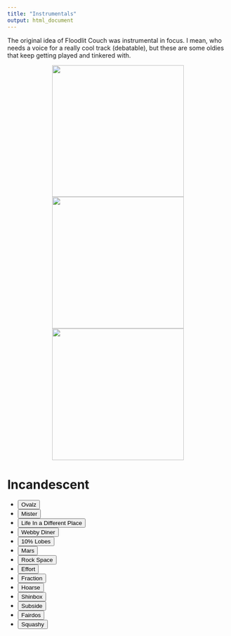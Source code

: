```yaml
---
title: "Instrumentals"
output: html_document
---
```


The original idea of Floodlit Couch was instrumental in focus. I mean, who needs a voice for a really cool track (debatable), but these are some oldies that keep getting played and tinkered with.

<p align="center">
    <img src="./images/manarola.JPG" width = "300"/> <img src="./images/may.jpg" width="300"/> <img src="./images/Concoction.png" width = "300"/>
</p>

<head>
<meta charset="UTF-8">
<title>Audio Player with a playlist | Able Player Demos</title>
<link rel="stylesheet" href="demos.css" type="text/css">

<!-- Dependencies -->
<script src="//ajax.googleapis.com/ajax/libs/jquery/3.5.0/jquery.min.js"></script>
<script src="//cdn.jsdelivr.net/npm/js-cookie@3.0.1/dist/js.cookie.min.js"></script>

<!-- Able Player CSS -->
<link rel="stylesheet" href="./build/ableplayer.min.css" type="text/css"/>

<!-- Able Player JavaScript -->
<script src="./build/ableplayer.js"></script>

</head>

<body>
		<!--<header>
		<div class="title">Able Player Demos</div>
	</header> 
	<nav>
		<ul>
			<li><a href="index.html">More demos</a></li>
			<li><a href="https://ableplayer.github.io/ableplayer">Able Player Home</a></li>
		</ul>
	</nav> -->
	<main>
		<h1>Incandescent</h1>

		<!-- use the following markup for each media element -->
		<audio id="audio1" width="480" preload="auto" data-able-player data-skin="2020" loop>
			<!-- source elements are optional when there's a playlist. -->
			<!-- If ommitted, they will be constructed from the first playlist item -->
		</audio>

		<!-- use the following markup for each playlist -->
		<!-- an AblePlayer playlist is any <ul> with class="able-playlist" -->
		<!-- The value of data-player must match the id of the media element -->
		<!-- Add data-embedded to embed the playlist into the media player -->
		<!-- see documentation for additional details about markup -->
		<ul class="able-playlist" data-player="audio1" data-embedded>
			<li data-poster="./images/Feel Good-2.png">
				<span class="able-source"
					data-type="audio/wav"
					data-src="https://docs.google.com/uc?export=download&id=11E6iJg6SROSyZ7Ceos9ahxaaDEFnUKrX"></span>
				<button>Ovalz</button>
			</li>
			<li>
				<span class="able-source"
					data-type="audio/wav"
					data-src="https://docs.google.com/uc?export=download&id=1VZm9uqvHhUcjDPS8CnTCSeM0kXL94eJq"></span>
				<button>Mister</button>
			</li>
			<li>
				<span class="able-source"
					data-type="audio/wav"
					data-src="https://docs.google.com/uc?export=download&id=1XkBJIcjsQWSV83iqZxFI9WzBlR3X1Zvz"></span>
				<button lang="fr">Life In a Different Place</button>
			</li>
			<li>
				<span class="able-source"
					data-type="audio/wav"
					data-src="https://docs.google.com/uc?export=download&id=18N4_ip_7PJB27i20HkSJAHLQYHo8LM5T"></span>
				<button>Webby Diner</button>
			</li>
			<li>
				<span class="able-source"
					data-type="audio/wav"
					data-src="https://docs.google.com/uc?export=download&id=1F0arLMGKkxHF3d9Ocoe-nd-G2TS4Rb7Z"></span>
				<button>10% Lobes</button>
			</li>
			<li>
				<span class="able-source"
					data-type="audio/wav"
					data-src="https://docs.google.com/uc?export=download&id=1w1fS1KCbWNOnW5C4n-H8Vby2Jkz5MaDk"></span>
				<button>Mars</button>
			</li>
			<li>
				<span class="able-source"
					data-type="audio/wav"
					data-src="https://docs.google.com/uc?export=download&id=1nHUAxdy_B8uHPxQMYnEUvbpwse8OVyXf"></span>
				<button>Rock Space</button>
			</li>
			<li>
				<span class="able-source"
					data-type="audio/wav"
					data-src="https://docs.google.com/uc?export=download&id=1hZGM9Xzej0Fa1X2pZoc1OxlllnpJ22Yc"></span>
				<button>Effort</button>
			</li>
      <li>
				<span class="able-source"
					data-type="audio/wav"
					data-src="https://docs.google.com/uc?export=download&id=1dkp-FWBn0sPHpBVF1SkxBdqGJC-zFOLN"></span>
				<button>Fraction</button>
			</li>
			<li>
				<span class="able-source"
					data-type="audio/wav"
					data-src="https://docs.google.com/uc?export=download&id=1q8EmCa-sOYPEojhD7HP2QDOVnqcGxm_0"></span>
				<button>Hoarse</button>
			</li>
      <li>
				<span class="able-source"
					data-type="audio/wav"
					data-src="https://docs.google.com/uc?export=download&id=14VtK_hIMfSfIhTH5LpTrsXKPTZXbT3FO"></span>
				<button>Shinbox</button>
			</li>
      <li>
				<span class="able-source"
					data-type="audio/wav"
					data-src="https://docs.google.com/uc?export=download&id=1MA1utkmNrd6wyiLeyITabuENJHqI8p-z"></span>
				<button>Subside</button>
			</li>
      <li>
				<span class="able-source"
					data-type="audio/wav"
					data-src="https://docs.google.com/uc?export=download&id=192mlEE-XKEVZw42Pz3adkF3zvhRMPFp0"></span>
				<button>Fairdos</button>
			</li>
      <li>
				<span class="able-source"
					data-type="audio/wav"
					data-src="https://docs.google.com/uc?export=download&id=1Uo6GjMCSdT_y1DqrrUaAJ_tvqtyfwSml"></span>
				<button>Squashy</button>
			</li>
		</ul>
	</main>
</body>



